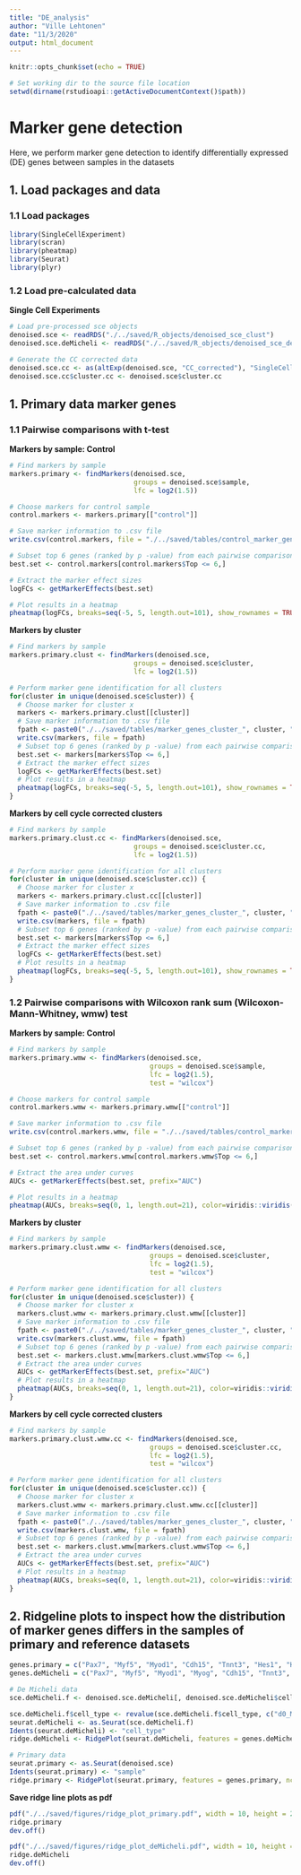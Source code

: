 ```yaml
---
title: "DE_analysis"
author: "Ville Lehtonen"
date: "11/3/2020"
output: html_document
---
```


```r
knitr::opts_chunk$set(echo = TRUE)

# Set working dir to the source file location
setwd(dirname(rstudioapi::getActiveDocumentContext()$path))
```

# Marker gene detection
Here, we perform marker gene detection to identify differentially expressed (DE) genes between samples in the datasets

## 1. Load packages and data
### 1.1 Load packages
```r
library(SingleCellExperiment)
library(scran)
library(pheatmap)
library(Seurat)
library(plyr)
```

### 1.2 Load pre-calculated data
**Single Cell Experiments**
```r
# Load pre-processed sce objects
denoised.sce <- readRDS("./../saved/R_objects/denoised_sce_clust")
denoised.sce.deMicheli <- readRDS("./../saved/R_objects/denoised_sce_deMicheli")

# Generate the CC corrected data
denoised.sce.cc <- as(altExp(denoised.sce, "CC_corrected"), "SingleCellExperiment")
denoised.sce.cc$cluster.cc <- denoised.sce$cluster.cc
```

## 1. Primary data marker genes
### 1.1 Pairwise comparisons with t-test
**Markers by sample: Control**
```r
# Find markers by sample
markers.primary <- findMarkers(denoised.sce, 
                               groups = denoised.sce$sample,
                               lfc = log2(1.5))

# Choose markers for control sample
control.markers <- markers.primary[["control"]]

# Save marker information to .csv file
write.csv(control.markers, file = "./../saved/tables/control_marker_genes.csv")

# Subset top 6 genes (ranked by p -value) from each pairwise comparison involving control sample
best.set <- control.markers[control.markers$Top <= 6,]

# Extract the marker effect sizes
logFCs <- getMarkerEffects(best.set)

# Plot results in a heatmap
pheatmap(logFCs, breaks=seq(-5, 5, length.out=101), show_rownames = TRUE, show_colnames = TRUE, main = "Marker genes (t-test): Control vs. other samples")
```

**Markers by cluster**
```r
# Find markers by sample
markers.primary.clust <- findMarkers(denoised.sce, 
                               groups = denoised.sce$cluster,
                               lfc = log2(1.5))

# Perform marker gene identification for all clusters
for(cluster in unique(denoised.sce$cluster)) {
  # Choose marker for cluster x
  markers <- markers.primary.clust[[cluster]]
  # Save marker information to .csv file
  fpath <- paste0("./../saved/tables/marker_genes_cluster_", cluster, ".csv")
  write.csv(markers, file = fpath)
  # Subset top 6 genes (ranked by p -value) from each pairwise comparison involving the cluster x
  best.set <- markers[markers$Top <= 6,]
  # Extract the marker effect sizes
  logFCs <- getMarkerEffects(best.set)
  # Plot results in a heatmap
  pheatmap(logFCs, breaks=seq(-5, 5, length.out=101), show_rownames = TRUE, show_colnames = TRUE, main = paste("Marker genes (t-test): cluster:", cluster))
}
```

**Markers by cell cycle corrected clusters**
```r
# Find markers by sample
markers.primary.clust.cc <- findMarkers(denoised.sce, 
                               groups = denoised.sce$cluster.cc,
                               lfc = log2(1.5))

# Perform marker gene identification for all clusters
for(cluster in unique(denoised.sce$cluster.cc)) {
  # Choose marker for cluster x
  markers <- markers.primary.clust.cc[[cluster]]
  # Save marker information to .csv file
  fpath <- paste0("./../saved/tables/marker_genes_cluster_", cluster, "_cc.csv")
  write.csv(markers, file = fpath)
  # Subset top 6 genes (ranked by p -value) from each pairwise comparison involving the cluster x
  best.set <- markers[markers$Top <= 6,]
  # Extract the marker effect sizes
  logFCs <- getMarkerEffects(best.set)
  # Plot results in a heatmap
  pheatmap(logFCs, breaks=seq(-5, 5, length.out=101), show_rownames = TRUE, show_colnames = TRUE, main = paste("Marker genes (t-test): cc corected cluster:", cluster))
}
```


### 1.2 Pairwise comparisons with Wilcoxon rank sum (Wilcoxon-Mann-Whitney, wmw)  test
**Markers by sample: Control**
```r
# Find markers by sample
markers.primary.wmw <- findMarkers(denoised.sce, 
                                   groups = denoised.sce$sample,
                                   lfc = log2(1.5),
                                   test = "wilcox")

# Choose markers for control sample
control.markers.wmw <- markers.primary.wmw[["control"]]

# Save marker information to .csv file
write.csv(control.markers.wmw, file = "./../saved/tables/control_marker_genes_wmw.csv")

# Subset top 6 genes (ranked by p -value) from each pairwise comparison involving control sample
best.set <- control.markers.wmw[control.markers.wmw$Top <= 6,]

# Extract the area under curves
AUCs <- getMarkerEffects(best.set, prefix="AUC")

# Plot results in a heatmap
pheatmap(AUCs, breaks=seq(0, 1, length.out=21), color=viridis::viridis(21), main = "Marker genes (wmw): Control vs. other samples")
```

**Markers by cluster**
```r
# Find markers by sample
markers.primary.clust.wmw <- findMarkers(denoised.sce, 
                                   groups = denoised.sce$cluster,
                                   lfc = log2(1.5),
                                   test = "wilcox")

# Perform marker gene identification for all clusters
for(cluster in unique(denoised.sce$cluster)) {
  # Choose marker for cluster x
  markers.clust.wmw <- markers.primary.clust.wmw[[cluster]]
  # Save marker information to .csv file
  fpath <- paste0("./../saved/tables/marker_genes_cluster_", cluster, "_wmw.csv")
  write.csv(markers.clust.wmw, file = fpath)
  # Subset top 6 genes (ranked by p -value) from each pairwise comparison involving the cluster x
  best.set <- markers.clust.wmw[markers.clust.wmw$Top <= 6,]
  # Extract the area under curves
  AUCs <- getMarkerEffects(best.set, prefix="AUC")
  # Plot results in a heatmap
  pheatmap(AUCs, breaks=seq(0, 1, length.out=21), color=viridis::viridis(21), main = paste("Marker genes (wmw): cluster:", cluster))
}
```

**Markers by cell cycle corrected clusters**
```r
# Find markers by sample
markers.primary.clust.wmw.cc <- findMarkers(denoised.sce, 
                                   groups = denoised.sce$cluster.cc,
                                   lfc = log2(1.5),
                                   test = "wilcox")

# Perform marker gene identification for all clusters
for(cluster in unique(denoised.sce$cluster.cc)) {
  # Choose marker for cluster x
  markers.clust.wmw <- markers.primary.clust.wmw.cc[[cluster]]
  # Save marker information to .csv file
  fpath <- paste0("./../saved/tables/marker_genes_cluster_", cluster, "cc_wmw.csv")
  write.csv(markers.clust.wmw, file = fpath)
  # Subset top 6 genes (ranked by p -value) from each pairwise comparison involving the cluster x
  best.set <- markers.clust.wmw[markers.clust.wmw$Top <= 6,]
  # Extract the area under curves
  AUCs <- getMarkerEffects(best.set, prefix="AUC")
  # Plot results in a heatmap
  pheatmap(AUCs, breaks=seq(0, 1, length.out=21), color=viridis::viridis(21), main = paste("Marker genes (wmw): cc corrected cluster:", cluster))
}
```


## 2. Ridgeline plots to inspect how the distribution of marker genes differs in the samples of primary and reference datasets
```r
genes.primary = c("Pax7", "Myf5", "Myod1", "Cdh15", "Tnnt3", "Hes1", "Hes6", "Notch1", "Id1", "Id2", "Id3", "Wnt7b")
genes.deMicheli = c("Pax7", "Myf5", "Myod1", "Myog", "Cdh15", "Tnnt3", "Hes1", "Heyl", "Hes6", "Notch1", "Notch2", "Notch3", "Id1", "Id2", "Id3", "Wnt2", "Wnt10b")

# De Micheli data
sce.deMicheli.f <- denoised.sce.deMicheli[, denoised.sce.deMicheli$cell_type %in% c("d0_MuSCs_and_progenitors", "d5_MuSCs_and_progenitors")]

sce.deMicheli.f$cell_type <- revalue(sce.deMicheli.f$cell_type, c("d0_MuSCs_and_progenitors" = "Day 0", "d5_MuSCs_and_progenitors" = "Day 5"))
seurat.deMicheli <- as.Seurat(sce.deMicheli.f)
Idents(seurat.deMicheli) <- "cell_type"
ridge.deMicheli <- RidgePlot(seurat.deMicheli, features = genes.deMicheli, ncol = 2)

# Primary data
seurat.primary <- as.Seurat(denoised.sce)
Idents(seurat.primary) <- "sample"
ridge.primary <- RidgePlot(seurat.primary, features = genes.primary, ncol = 2)
```

**Save ridge line plots as pdf**
```r
pdf("./../saved/figures/ridge_plot_primary.pdf", width = 10, height = 25)
ridge.primary
dev.off()

pdf("./../saved/figures/ridge_plot_deMicheli.pdf", width = 10, height = 25)
ridge.deMicheli
dev.off()
```


